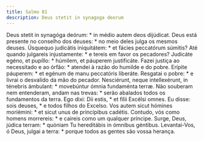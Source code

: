 ```yaml
---
title: Salmo 81
description: Deus stetit in synagoga deorum
---
```


<div class="side-by-side not-content">
  <span>Deus stetit in synagóga deórum: * in médio autem deos dijúdicat.</span>
  <span>
    Deus está presente no conselho dos deuses: * no meio deles julga os mesmos
    deuses.
  </span>
  <span>Úsquequo judicátis iniquitátem: * et fácies peccatórum súmitis?</span>
  <span>
    Até quando julgareis injustamente: * e tereis em favor os pecadores?
  </span>
  <span>Judicáte egéno, et pupíllo: * húmilem, et páuperem justificáte.</span>
  <span>
    Fazei justiça ao necessitado e ao órfão: * atendei à razão do humilde e do
    pobre.
  </span>
  <span>Erípite páuperem: * et egénum de manu peccatóris liberáte.</span>
  <span>Resgatai o pobre: * e livrai o desvalido da mão do pecador.</span>
  <span>
    Nesciérunt, neque intellexérunt, in ténebris ámbulant: * movebúntur ómnia
    fundaménta terræ.
  </span>
  <span>
    Não souberam nem entenderam, andam nas trevas: * serão abalados todos os
    fundamentos da terra.
  </span>
  <span>Ego dixi: Dii estis, * et fílii Excélsi omnes.</span>
  <span>Eu disse: sois deuses, * e todos filhos do Excelso.</span>
  <span>
    Vos autem sicut hómines moriémini: * et sicut unus de princípibus cadétis.
  </span>
  <span>
    Contudo, vós como homens morrereis: * e caireis como um qualquer príncipe.
  </span>
  <span>
    Surge, Deus, júdica terram: * quóniam Tu hereditábis in ómnibus géntibus.
  </span>
  <span>
    Levantai-Vos, ó Deus, julgai a terra: * porque todos as gentes são vossa
    herança.
  </span>
</div>
